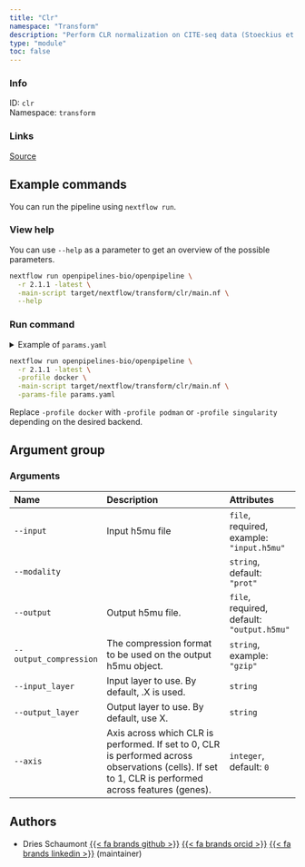 ```yaml
---
title: "Clr"
namespace: "Transform"
description: "Perform CLR normalization on CITE-seq data (Stoeckius et al., 2017)"
type: "module"
toc: false
---
```


::: {.column-margin}

### Info

ID: `clr`  
Namespace: `transform`

### Links
[Source](https://github.com/openpipelines-bio/openpipeline/blob/2.1.1/src/transform/clr/config.vsh.yaml){.btn-action .btn-sm .btn-info .btn role="button"}

:::



## Example commands

You can run the pipeline using `nextflow run`.

### View help

You can use `--help` as a parameter to get an overview of the possible parameters.

```bash
nextflow run openpipelines-bio/openpipeline \
  -r 2.1.1 -latest \
  -main-script target/nextflow/transform/clr/main.nf \
  --help
```

### Run command

<details>
<summary>Example of `params.yaml`</summary>
```yaml
# Arguments
input: # please fill in - example: "input.h5mu"
modality: "prot"
# output: "output.h5mu"
# output_compression: "gzip"
# input_layer: "foo"
# output_layer: "foo"
axis: 0

# Nextflow input-output arguments
publish_dir: # please fill in - example: "output/"
# param_list: "my_params.yaml"
```
</details>

```bash
nextflow run openpipelines-bio/openpipeline \
  -r 2.1.1 -latest \
  -profile docker \
  -main-script target/nextflow/transform/clr/main.nf \
  -params-file params.yaml
```

:::{.callout-note}
Replace `-profile docker` with `-profile podman` or `-profile singularity` depending on the desired backend.
:::

## Argument group

### Arguments

|Name                   |Description                                                                                                                                           |Attributes                                 |
|:----------|:--------------------------------------------------|:--------------------|
|`--input`              |Input h5mu file                                                                                                                                       |`file`, required, example: `"input.h5mu"`  |
|`--modality`           |                                                                                                                                                      |`string`, default: `"prot"`                |
|`--output`             |Output h5mu file.                                                                                                                                     |`file`, required, default: `"output.h5mu"` |
|`--output_compression` |The compression format to be used on the output h5mu object.                                                                                          |`string`, example: `"gzip"`                |
|`--input_layer`        |Input layer to use. By default, .X is used.                                                                                                           |`string`                                   |
|`--output_layer`       |Output layer to use. By default, use X.                                                                                                               |`string`                                   |
|`--axis`               |Axis across which CLR is performed. If set to 0, CLR is performed across observations (cells). If set to 1, CLR is performed across features (genes). |`integer`, default: `0`                    |

## Authors


  * Dries Schaumont [{{< fa brands github >}}](https://github.com/DriesSchaumont) [{{< fa brands orcid >}}](https://orcid.org/0000-0002-4389-0440) [{{< fa brands linkedin >}}](https://linkedin.com/in/dries-schaumont) (maintainer)

